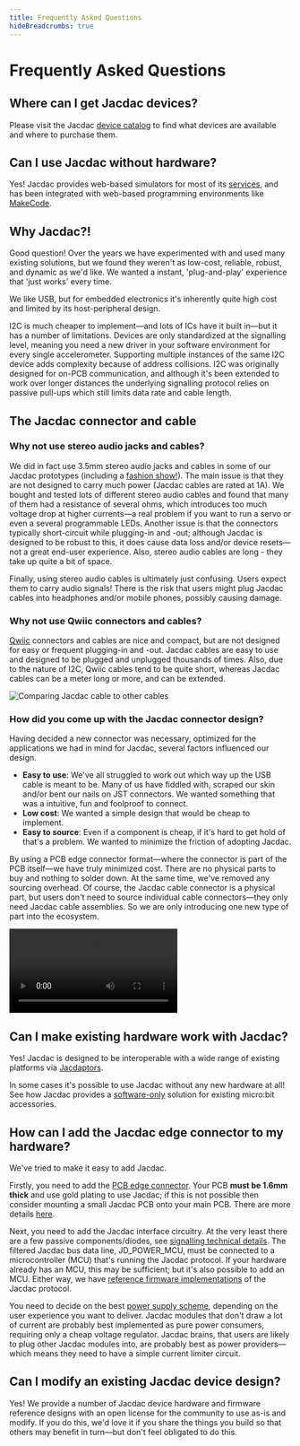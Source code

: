 ```yaml
---
title: Frequently Asked Questions
hideBreadcrumbs: true
---
```


# Frequently Asked Questions

## Where can I get Jacdac devices?

Please visit the Jacdac [device catalog](/devices) to find what devices are available and where to purchase them.

## Can I use Jacdac without hardware?

Yes! Jacdac provides web-based simulators for most of its [services](/services),
and has been integrated with web-based programming environments like [MakeCode](/clients/makecode).

## Why Jacdac?!

Good question! Over the years we have experimented with and used many existing solutions, but we
found they weren't as low-cost, reliable, robust, and dynamic as we'd like. We wanted a instant, 'plug-and-play' experience that 'just works' every time.

We like USB, but for embedded electronics it's inherently quite high cost and limited by its host-peripheral design.

I2C is much cheaper to implement—and lots of ICs have it built in—but it has a number of limitations. Devices are only standardized at the signalling level, meaning you need a new driver in your software environment for every single accelerometer. Supporting multiple instances of the same I2C device adds complexity because of address collisions. I2C was originally designed for on-PCB communication, and although it's been extended to work over longer distances the underlying signalling protocol relies on passive pull-ups which still limits data rate and cable length.

## The Jacdac connector and cable

### Why not use stereo audio jacks and cables?

We did in fact use 3.5mm stereo audio jacks and cables in some of our Jacdac prototypes (including a [fashion show!](https://www.youtube.com/watch?v=TvSmYga2Pic)). The main issue is that they are not designed to carry much power (Jacdac cables are rated at 1A). We bought and tested lots of different stereo audio cables and found that many of them had a resistance of several ohms, which introduces too much voltage drop at higher currents—a real problem if you want to run a servo or even a several programmable LEDs.
Another issue is that the connectors typically short-circuit while plugging-in and -out; although Jacdac is designed to be robust to this, it does cause data loss and/or device resets—not a great end-user experience. Also, stereo audio cables are long - they take up quite a bit of space.

Finally, using stereo audio cables is ultimately just confusing. Users expect them to carry audio signals! There is the risk that users might plug Jacdac cables into headphones and/or mobile phones, possibly causing damage.

### Why not use Qwiic connectors and cables?

[Qwiic](https://www.sparkfun.com/qwiic) connectors and cables are nice and compact, but are not designed for easy or frequent plugging-in and -out. Jacdac cables are easy to use and designed to be plugged and unplugged thousands of times. Also, due to the nature of I2C, Qwiic cables tend to be quite short, whereas Jacdac cables can be a meter long or more, and can be extended.

![Comparing Jacdac cable to other cables](./faq/connectors.png)

### How did you come up with the Jacdac connector design?

Having decided a new connector was necessary, optimized for the applications we had in mind for Jacdac, several factors influenced our design.

-   **Easy to use**: We've all struggled to work out which way up the USB cable is meant to be. Many of us have fiddled with, scraped our skin and/or bent our nails on JST connectors. We wanted something that was a intuitive, fun and foolproof to connect.
-   **Low cost**: We wanted a simple design that would be cheap to implement.
-   **Easy to source**: Even if a component is cheap, if it's hard to get hold of that's a problem. We wanted to minimize the friction of adopting Jacdac.

By using a PCB edge connector format—where the connector is part of the PCB itself—we have truly minimized cost. There are no physical parts to buy and nothing to solder down. At the same time, we've removed any sourcing overhead. Of course, the Jacdac cable connector is a physical part, but users don't need to source individual cable connectors—they only need Jacdac cable assemblies. So we are only introducing one new type of part into the ecosystem.

<Video
    label="Analysis of forces when inserting a Jacdac cable"
    src="insertion"
/>

## Can I make existing hardware work with Jacdac?

Yes! Jacdac is designed to be interoperable with a wide range of existing platforms via [Jacdaptors](/start/jacdaptors/).

In some cases it's possible to use Jacdac without any new hardware at all! See how Jacdac provides a [software-only](/ddk/microbit/software-only-accessory) solution for existing micro:bit accessories.

## How can I add the Jacdac edge connector to my hardware?

We've tried to make it easy to add Jacdac.

Firstly, you need to add the [PCB edge connector](https://aka.ms/jacdac-edge-connector). Your PCB **must be 1.6mm thick** and use gold plating to use Jacdac; if this is not possible then consider mounting a small Jacdac PCB onto your main PCB. There are more details [here](/ddk/design/electro-mechanical/#pcb-edge-connector).

Next, you need to add the Jacdac interface circuitry. At the very least there are a few passive components/diodes, see [signalling technical details](/ddk/design/electrical/#signalling). The filtered Jacdac bus data line, JD_POWER_MCU, must be connected to a microcontroller (MCU) that's running the Jacdac protocol. If your hardware already has an MCU, this may be sufficient; but it's also possible to add an MCU. Either way, we have [reference firmware implementations](/ddk/firmware/) of the Jacdac protocol.

You need to decide on the best [power supply scheme](/ddk/design/electrical/#power-supply-sharing), depending on the user experience you want to deliver. Jacdac modules that don't draw a lot of current are probably best implemented as pure power consumers, requiring only a cheap voltage regulator. Jacdac brains, that users are likely to plug other Jacdac modules into, are probably best as power providers—which means they need to have a simple current limiter circuit.

## Can I modify an existing Jacdac device design?

Yes! We provide a number of Jacdac device hardware and firmware reference designs with an open license for the community to use as-is and modify. If you do this, we'd love it if you share the things you build so that others may benefit in turn—but don't feel obligated to do this.

